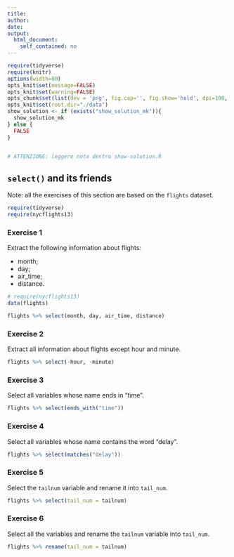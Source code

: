 ```yaml
---
title:
author:
date:
output:
  html_document:
    self_contained: no
---
```


```r
require(tidyverse) 
require(knitr) 
options(width=80)
opts_knit$set(message=FALSE)
opts_knit$set(warning=FALSE)
opts_chunk$set(list(dev = 'png', fig.cap='', fig.show='hold', dpi=100, fig.width=7, fig.height=7, fig.pos='H!'))#, fig.path="figures/lm-"))
opts_knit$set(root.dir="./data")
show_solution <- if (exists("show_solution_mk")){
  show_solution_mk
} else {
  FALSE
}


# ATTENZIONE: leggere nota dentro show-solution.R
```



## `select()` and its friends
Note: all the exercises of this section are based on the `flights` dataset.


```r
require(tidyverse)
require(nycflights13)
```



### Exercise 1
Extract the following information about flights:

* month;
* day;
* air_time;
* distance.


```r
# require(nycflights13)
data(flights)

flights %>% select(month, day, air_time, distance)
```




### Exercise 2
Extract all information about flights except hour and minute.

```r
flights %>% select(-hour, -minute)
```



### Exercise 3
Select all variables whose name ends in "time".


```r
flights %>% select(ends_with("time"))
```



### Exercise 4
Select all variables whose name contains the word “delay”.


```r
flights %>% select(matches("delay"))
```



### Exercise 5
Select the `tailnum` variable and rename it into `tail_num`.  

```r
flights %>% select(tail_num = tailnum)
```



### Exercise 6
Select all the variables and rename the `tailnum` variable into `tail_num`.  
```r
flights %>% rename(tail_num = tailnum)
```


  